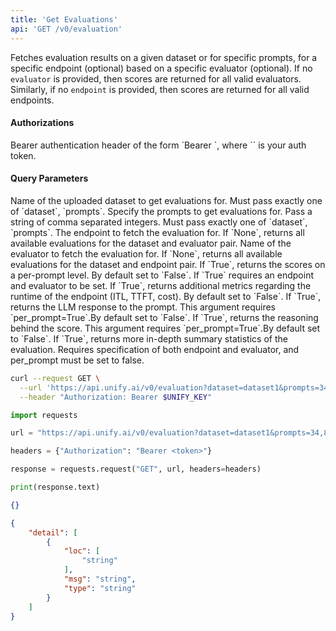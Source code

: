 ```yaml
---
title: 'Get Evaluations'
api: 'GET /v0/evaluation'
---
```

Fetches evaluation results on a given dataset or for specific prompts, for a specific endpoint (optional)
based on a specific evaluator (optional). If no `evaluator` is provided, then scores
are returned for all valid evaluators. Similarly, if no `endpoint` is provided, then
scores are returned for all valid endpoints.

#### Authorizations

<ParamField header="Authorization" type="string" required="true">
  Bearer authentication header of the form `Bearer <token>`, where `<token>` is your auth token.
</ParamField>

#### Query Parameters

<ParamField query="dataset" type="string | null" >
Name of the uploaded dataset to get evaluations for. Must pass exactly one of `dataset`, `prompts`.
</ParamField>

<ParamField query="prompts" type="string | null" >
Specify the prompts to get evaluations for. Pass a string of comma separated integers. Must pass exactly one of `dataset`, `prompts`.
</ParamField>

<ParamField query="endpoint" type="string" >
The endpoint to fetch the evaluation for. If `None`, returns all available evaluations for the dataset and evaluator pair.
</ParamField>

<ParamField query="evaluator" type="string" >
Name of the evaluator to fetch the evaluation for. If `None`, returns all available evaluations for the dataset and endpoint pair.
</ParamField>

<ParamField query="per_prompt" type="boolean" >
If `True`, returns the scores on a per-prompt level. By default set to `False`. If `True` requires an endpoint and evaluator to be set.
</ParamField>

<ParamField query="include_runtime" type="boolean" >
If `True`, returns additional metrics regarding the runtime of the endpoint (ITL, TTFT, cost). By default set to `False`. 
</ParamField>

<ParamField query="return_response" type="boolean" >
If `True`, returns the LLM response to the prompt. This argument requires `per_prompt=True`.By default set to `False`.
</ParamField>

<ParamField query="return_rationale" type="boolean" >
If `True`, returns the reasoning behind the score. This argument requires `per_prompt=True`.By default set to `False`.
</ParamField>

<ParamField query="sub_scorers" type="boolean" >
If `True`, returns more in-depth summary statistics of the evaluation. Requires specification of both endpoint and evaluator, and per_prompt must be set to false.
</ParamField>

<RequestExample>

```bash cURL
curl --request GET \
  --url 'https://api.unify.ai/v0/evaluation?dataset=dataset1&prompts=34,89,127&endpoint=gpt-4o-mini@openai&evaluator=eval1&per_prompt=False&include_runtime=False&return_response=False&return_rationale=False&sub_scorers=None' \
  --header "Authorization: Bearer $UNIFY_KEY"
```

```python Python
import requests

url = "https://api.unify.ai/v0/evaluation?dataset=dataset1&prompts=34,89,127&endpoint=gpt-4o-mini@openai&evaluator=eval1&per_prompt=False&include_runtime=False&return_response=False&return_rationale=False&sub_scorers=None"

headers = {"Authorization": "Bearer <token>"}

response = requests.request("GET", url, headers=headers)

print(response.text)
```

</RequestExample>
<ResponseExample>

```json 200
{}
```

```json 422
{
    "detail": [
        {
            "loc": [
                "string"
            ],
            "msg": "string",
            "type": "string"
        }
    ]
}
```

</ResponseExample>
